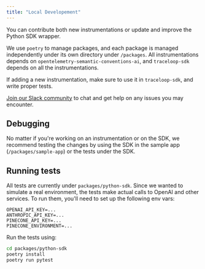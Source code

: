 ```yaml
---
title: "Local Developement"
---
```


You can contribute both new instrumentations or update and improve the Python SDK wrapper.

We use `poetry` to manage packages, and each package is managed independently under its own directory under `/packages`.
All instrumentations depends on `opentelemetry-semantic-conventions-ai`,
and `traceloop-sdk` depends on all the instrumentations.

If adding a new instrumentation, make sure to use it in `traceloop-sdk`, and write proper tests.

[Join our Slack community](https://join.slack.com/t/traceloopcommunity/shared_invite/zt-1plpfpm6r-zOHKI028VkpcWdobX65C~g) to chat and get help on any issues you may encounter.

## Debugging

No matter if you're working on an instrumentation or on the SDK, we recommend testing the changes by using
the SDK in the sample app (`/packages/sample-app`) or the tests under the SDK.

## Running tests

All tests are currently under `packages/python-sdk`. Since we wanted to simulate a real environment,
the tests make actual calls to OpenAI and other services.
To run them, you'll need to set up the following env vars:

```
OPENAI_API_KEY=...
ANTHROPIC_API_KEY=...
PINECONE_API_KEY=...
PINECONE_ENVIRONMENT=...
```

Run the tests using:

```bash
cd packages/python-sdk
poetry install
poetry run pytest
```
